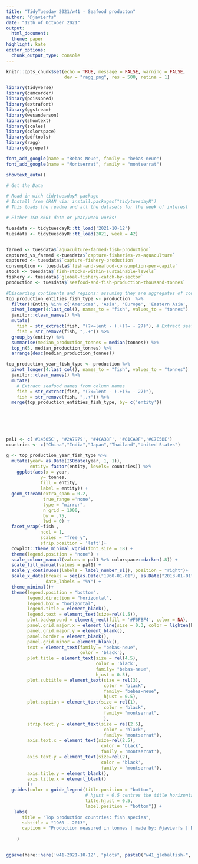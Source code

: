 ```yaml
---
title: "TidyTuesday 2021/w41 - Seafood producton"
author: "@javierfs"
date: "12th of October 2021"
output:
  html_document:
  theme: paper
highlight: kate
editor_options:
  chunk_output_type: console
---
```


```r
knitr::opts_chunk$set(echo = TRUE, message = FALSE, warning = FALSE, 
                      dev = "ragg_png", res = 500, retina = 1)

library(tidyverse)
library(camcorder)
library(poissoned)
library(extrafont)
library(ggstream)
library(wesanderson)
library(showtext)
library(scales)
library(colorspace)
library(pdftools)
library(ragg)
library(ggrepel)

font_add_google(name = "Bebas Neue", family = "bebas-neue")
font_add_google(name = "Montserrat", family = "montserrat")

showtext_auto() 


```

```r
# Get the Data

# Read in with tidytuesdayR package 
# Install from CRAN via: install.packages("tidytuesdayR")
# This loads the readme and all the datasets for the week of interest

# Either ISO-8601 date or year/week works!

tuesdata <- tidytuesdayR::tt_load('2021-10-12')
tuesdata <- tidytuesdayR::tt_load(2021, week = 42)


farmed <- tuesdata$`aquaculture-farmed-fish-production`
captured_vs_farmed <-tuesdata$`capture-fisheries-vs-aquaculture`
captured <- tuesdata$`capture-fishery-production`
consumption <- tuesdata$`fish-and-seafood-consumption-per-capita`
stock <- tuesdata$`fish-stocks-within-sustainable-levels`
fishery <- tuesdata$`global-fishery-catch-by-sector`
production <- tuesdata$`seafood-and-fish-production-thousand-tonnes`

```


```r
#Discarding continents and regions: assuming they are aggregates of countries
top_production_entities_fish_type <- production  %>% 
  filter(!Entity %in% c('Americas', 'Asia', 'Europe', 'Eastern Asia', 'European Union', 'South Eastern Asia', 'Southern Europe', 'Northern Europe', 'Eastern Europe', 'Northern America', 'World', 'Africa', 'Southern Asia', 'Net Food Importing Developing Countries', 'Low Income Food Deficit Countries', 'Least Developed Countries', 'South America','Indonesia', 'USSR', 'Eastern Africa', 'Europe, Western', 'Land Locked Developing Countries')) %>% 
  pivot_longer(4:last_col(), names_to = "fish", values_to = "tonnes")  %>% 
  janitor::clean_names() %>% 
  mutate(
    fish = str_extract(fish, "(?<=lent - ).+(?= - 27)"), # Extract seafood names from column names
    fish = str_remove(fish, ",.+")) %>% 
  group_by(entity) %>% 
  summarise(median_production_tonnes = median(tonnes)) %>% 
  top_n(5, median_production_tonnes) %>% 
  arrange(desc(median_production_tonnes))

top_production_year_fish_type <- production %>% 
  pivot_longer(4:last_col(), names_to = "fish", values_to = "tonnes")  %>% 
  janitor::clean_names() %>% 
  mutate(
    # Extract seafood names from column names
    fish = str_extract(fish, "(?<=lent - ).+(?= - 27)"),
    fish = str_remove(fish, ",.+")) %>% 
  merge(top_production_entities_fish_type, by= c('entity'))




  
```

```r
pal1 <- c('#14505C', '#2A7979', '#4CA38F', '#81CA9F','#C7E5BE')
countries <- c("China","India","Japan","Thailand","United States") 

g <- top_production_year_fish_type %>%
  mutate(year= as.Date(ISOdate(year, 1, 1)),
         entity= factor(entity, levels= countries)) %>%
    ggplot(aes(x = year, 
             y= tonnes, 
             fill = entity,
             label = entity)) +
  geom_stream(extra_span = 0.2, 
              true_range ='none', 
              type = "mirror", 
              n_grid = 1000, 
              bw = .75,
              lwd = 0) +
  facet_wrap(~fish , 
             ncol = 1, 
             scales = "free_y",
             strip.position = 'left')+
  cowplot::theme_minimal_vgrid(font_size = 18) +
  theme(legend.position = "none") +
  scale_colour_manual(values = pal1 %>% colorspace::darken(.8)) +
  scale_fill_manual(values = pal1) +
  scale_y_continuous(labels = label_number_si(), position = "right")+ 
  scale_x_date(breaks = seq(as.Date("1960-01-01"), as.Date("2013-01-01"), by="10 years"), 
               date_labels = "%Y") +
  theme_minimal()+
  theme(legend.position = "bottom",
        legend.direction = "horizontal", 
        legend.box = "horizontal",
        legend.title = element_blank(),
        legend.text = element_text(size=rel(1.5)),
        plot.background = element_rect(fill = '#F6FBF4', color = NA),
        panel.grid.major.x = element_line(size = 0.3, color = lighten(bg, 0.1)),
        panel.grid.major.y = element_blank(),
        panel.border = element_blank(),
        panel.grid.minor = element_blank(),
        text = element_text(family = "bebas-neue",
                            color = 'black'),
        plot.title = element_text(size = rel(4.5), 
                                  color = 'black',
                                  family= "bebas-neue",
                                  hjust = 0.5),
        plot.subtitle = element_text(size = rel(3), 
                                     color = 'black',
                                     family= "bebas-neue",
                                     hjust = 0.5),
        plot.caption = element_text(size = rel(1), 
                                     color = 'black',
                                     family= "montserrat",
                                     ),
        strip.text.y = element_text(size = rel(2.5), 
                                     color = 'black',
                                     family= "montserrat"),
        axis.text.x = element_text(size=rel(2.5),
                                    color = 'black',
                                    family = 'montserrat'),
        axis.text.y = element_text(size=rel(2),
                                    color = 'black',
                                    family = 'montserrat'),
        axis.title.y = element_blank(),
        axis.title.x = element_blank()
        )+
  guides(color = guide_legend(title.position = "bottom", 
                              # hjust = 0.5 centres the title horizontally
                              title.hjust = 0.5,
                              label.position = "bottom")) +
   labs(
      title = "Top production countries: fish species",
      subtitle = "1960 - 2013",
      caption = "Production measured in tonnes | made by: @javierfs | Data Source: OurWorldinData.org "
   
    ) 


ggsave(here::here('w41-2021-10-12', "plots", paste0("w41_globalfish-", format(Sys.time(), "%Y%m%d_%H%M%S"), ".png")), dpi = 320, height = 8, width = 4)

  
```


